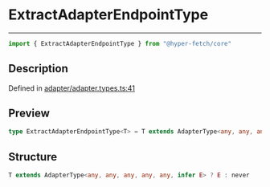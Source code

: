 

# ExtractAdapterEndpointType

<div class="api-docs__separator" data-reactroot="">

---

</div><div class="api-docs__import" data-reactroot="">

```ts
import { ExtractAdapterEndpointType } from "@hyper-fetch/core"
```

</div><div class="api-docs__section">

## Description

</div><div class="api-docs__description"><span class="api-docs__do-not-parse">



</span></div><p class="api-docs__definition">

Defined in [adapter/adapter.types.ts:41](https://github.com/BetterTyped/hyper-fetch/blob/cc329b91/packages/core/src/adapter/adapter.types.ts#L41)

</p><div class="api-docs__section">

## Preview

</div><div class="api-docs__preview type single">

```ts
type ExtractAdapterEndpointType<T> = T extends AdapterType<any, any, any, any, any, infer  E> ? E : never;
```

</div><div class="api-docs__section">

## Structure

</div><div class="api-docs__returns">

```ts
T extends AdapterType<any, any, any, any, any, infer E> ? E : never
```

</div>
